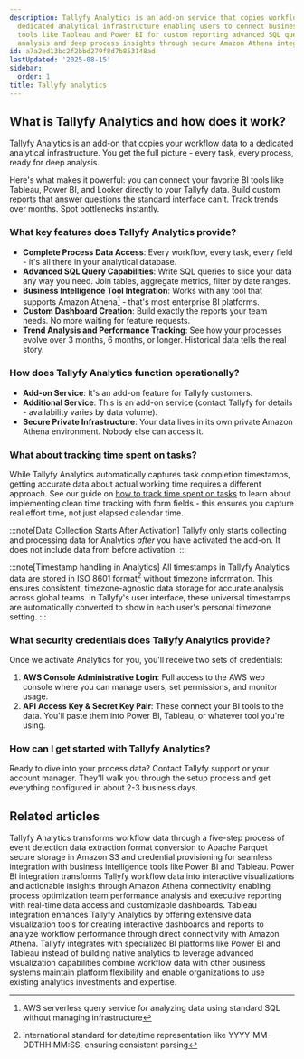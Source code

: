 ```yaml
---
description: Tallyfy Analytics is an add-on service that copies workflow data to a
  dedicated analytical infrastructure enabling users to connect business intelligence
  tools like Tableau and Power BI for custom reporting advanced SQL queries trend
  analysis and deep process insights through secure Amazon Athena integration.
id: a7a2ed13bc2f2bbd279f8d7b853148ad
lastUpdated: '2025-08-15'
sidebar:
  order: 1
title: Tallyfy analytics
---
```


## What is Tallyfy Analytics and how does it work?

Tallyfy Analytics is an add-on that copies your workflow data to a dedicated analytical infrastructure. You get the full picture - every task, every process, ready for deep analysis.

Here's what makes it powerful: you can connect your favorite BI tools like Tableau, Power BI, and Looker directly to your Tallyfy data. Build custom reports that answer questions the standard interface can't. Track trends over months. Spot bottlenecks instantly.

### What key features does Tallyfy Analytics provide?

- **Complete Process Data Access**: Every workflow, every task, every field - it's all there in your analytical database.
- **Advanced SQL Query Capabilities**: Write SQL queries to slice your data any way you need. Join tables, aggregate metrics, filter by date ranges.
- **Business Intelligence Tool Integration**: Works with any tool that supports Amazon Athena[^1] - that's most enterprise BI platforms.
- **Custom Dashboard Creation**: Build exactly the reports your team needs. No more waiting for feature requests.
- **Trend Analysis and Performance Tracking**: See how your processes evolve over 3 months, 6 months, or longer. Historical data tells the real story.

### How does Tallyfy Analytics function operationally?

- **Add-on Service**: It's an add-on feature for Tallyfy customers.
- **Additional Service**: This is an add-on service (contact Tallyfy for details - availability varies by data volume).
- **Secure Private Infrastructure**: Your data lives in its own private Amazon Athena environment. Nobody else can access it.

### What about tracking time spent on tasks?

While Tallyfy Analytics automatically captures task completion timestamps, getting accurate data about actual working time requires a different approach. See our guide on [how to track time spent on tasks](/products/pro/tutorials/how-to/track-time-in-tasks/) to learn about implementing clean time tracking with form fields - this ensures you capture real effort time, not just elapsed calendar time.

:::note[Data Collection Starts After Activation]
Tallyfy only starts collecting and processing data for Analytics *after* you have activated the add-on. It does not include data from before activation.
:::

:::note[Timestamp handling in Analytics]
All timestamps in Tallyfy Analytics data are stored in ISO 8601 format[^2] without timezone information. This ensures consistent, timezone-agnostic data storage for accurate analysis across global teams. In Tallyfy's user interface, these universal timestamps are automatically converted to show in each user's personal timezone setting.
:::

### What security credentials does Tallyfy Analytics provide?

Once we activate Analytics for you, you'll receive two sets of credentials:

1. **AWS Console Administrative Login**: Full access to the AWS web console where you can manage users, set permissions, and monitor usage.
2. **API Access Key & Secret Key Pair**: These connect your BI tools to the data. You'll paste them into Power BI, Tableau, or whatever tool you're using.

### How can I get started with Tallyfy Analytics?

Ready to dive into your process data? Contact Tallyfy support or your account manager. They'll walk you through the setup process and get everything configured in about 2-3 business days.


<PageTree />



[^1]: AWS serverless query service for analyzing data using standard SQL without managing infrastructure
[^2]: International standard for date/time representation like YYYY-MM-DDTHH:MM:SS, ensuring consistent parsing

## Related articles
<CardGrid>
<LinkTitleCard header="<b>Analytics > How Tallyfy Analytics works</b>" href="/products/pro/integrations/analytics/how-does-tallyfy-analytics-process-my-data/" > Tallyfy Analytics transforms workflow data through a five-step process of event detection data extraction format conversion to Apache Parquet secure storage in Amazon S3 and credential provisioning for seamless integration with business intelligence tools like Power BI and Tableau. </LinkTitleCard>
<LinkTitleCard header="<b>Analytics > Power BI</b>" href="/products/pro/integrations/analytics/powerbi/" > Power BI integration transforms Tallyfy workflow data into interactive visualizations and actionable insights through Amazon Athena connectivity enabling process optimization team performance analysis and executive reporting with real-time data access and customizable dashboards. </LinkTitleCard>
<LinkTitleCard header="<b>Analytics > Tableau</b>" href="/products/pro/integrations/analytics/tableau/" > Tableau integration enhances Tallyfy Analytics by offering extensive data visualization tools for creating interactive dashboards and reports to analyze workflow performance through direct connectivity with Amazon Athena. </LinkTitleCard>
<LinkTitleCard header="<b>Analytics > Why use BI platforms vs. native analytics?</b>" href="/products/pro/integrations/analytics/why-use-a-dedicated-bi-platform-with-tallyfy/" > Tallyfy integrates with specialized BI platforms like Power BI and Tableau instead of building native analytics to leverage advanced visualization capabilities combine workflow data with other business systems maintain platform flexibility and enable organizations to use existing analytics investments and expertise. </LinkTitleCard>
</CardGrid>